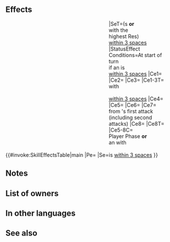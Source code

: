 {{Weapon Infobox
|tagid=SID_氷の部族の雪斧
|intID=4322
|image=wep_ax160
|exclusive=1
|weaponType=Axe
|cost=400
|might=16
|range=1
|cooldown=-1
|effect=Accelerates Special trigger (cooldown count-1).<br>Calculates damage using the lower of foe's Def or Res.<br><br>If unit is on a team with unit's support partner, at start of turn, grants "neutralizes 'effective against dragons' bonuses" to support partners within 3 spaces of unit for 1 turn. If unit is not on a team with unit's support partner, at start of turn, grants "neutralizes 'effective against dragons' bonuses" to ally with the highest Res among allies within 3 spaces of unit for 1 turn.<br><br>For allies within 3 spaces of unit with "neutralizes 'effective against dragons' bonuses" active, grants Spd/Res+5, neutralizes penalties to Spd/Res, and neutralizes effects that prevent those allies' counterattacks during their combat.<br><br>If unit initiates combat, or if there is an ally within 3 spaces of unit with "neutralizes 'effective against dragons' bonuses" active, grants bonus to unit's Atk/Spd/Def/Res = 5 + 15% of unit's Spd at start of combat, deals damage = 20% of unit's Spd (excluding area-of-effect Specials), reduces the percentage of foe's non-Special "reduce damage by X%" skills by 50% (excluding area-of-effect Specials), and reduces damage from foe's first attack by 40% during combat ("first attack" normally means only the first strike; for effects that grant "unit attacks twice," it means the first and second strikes).
|required=Silver Axe
|properties=
}}
==Effects==
{{#invoke:SkillEffectsTable|main
|Pe={{Eft|Accelerates Special}}
|Se=<span style="width:12em;display:inline-block"/>{{SEt|Neutralize Effective Against Dragons}}
|SeT=({{Tgt|Partner}}s '''or'''<br>{{Tgt|Ally}} with the<br>highest Res)<br>[[within 3 spaces]]
|StatusEffect Conditions=At start of turn<br>if an {{Tgt|Ally}} is<br>[[within 3 spaces]]
|Ce1={{Eft|Temporary buffs|Spd/Res|5}}
|Ce2={{Eft|Neutralize Penalties|Spd/Res}}
|Ce3={{Eft|Neutralize Prevent Counter}}
|Ce1-3T=<span style="width:12em;display:inline-block"/>{{Tgt|Allies}} with<br>{{SEt|Neutralize Effective Against Dragons}}<br>[[within 3 spaces]] 
|Ce4={{Eft|Lower Def Res}}
|Ce5={{Eft|Temporary buffs|Atk/Spd/Def/Res|15% of {{Tgt|Unit}}'s Spd<br>at start of combat, +5}}
|Ce6={{Eft|Damage Boost|20% of {{Tgt|Unit}}'s Spd}}
|Ce7={{Eft|Damage Reduction|40%}}<br>from {{Tgt|Foe}}'s first attack<br>(including second attacks)
|Ce8={{Eft|Reduce Damage Reduction|50%}}
|Ce8T={{Tgt|Foe}}
|Ce5-8C=<span style="width:12em;display:inline-block"/>Player Phase '''or'''<br>an {{Tgt|Ally}} with<br>{{SEt|Neutralize Effective Against Dragons}}<br>is [[within 3 spaces]]
}}
==Notes==
{{LowerDefRes}}
{{Neutralize Effective Against Dragons}}
{{SupportPartner|effect={{SEt|Neutralize Effective Against Dragons}} effects to the support partner}}
{{Temporary buffs}}
{{Penalty neutralization}}
{{Counterattack prevention neutralization}}
{{AlliesCombatEffect|temporary buffs, penalty neutralization, and counter prevention neutralization effects}}
{{IfUnitInitiates}}
{{At start of combat}}
{{DamageBoost}}
{{Reduce Damage Reduction}}
{{DamagePercentageReduction}}
==List of owners==
{{Skill Hero List}}
==In other languages==
{{OtherLanguages
|japanese=
|german=
|spanishEU=
|spanishLA=
|french=
|italian=
|chineseTW=
|portuguese=
}}
==See also==
{{See also skills|cond=Description LIKE '%neutralize "effective against dragons" bonuses%' OR Description LIKE '%to ally with the highest ___ within _ spaces of unit%' OR Description LIKE '%that prevent those allies_ counterattacks%'}}
{{Weapons Navbox}}